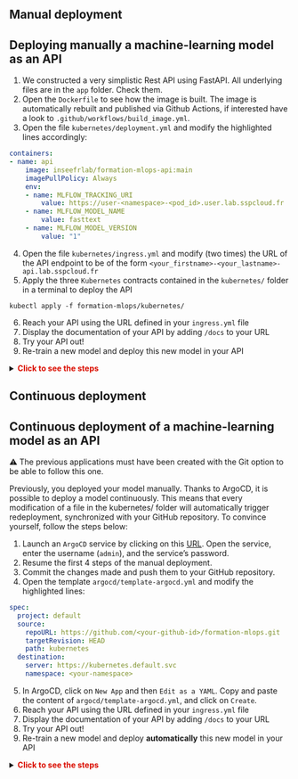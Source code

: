 ::: {.panel-tabset}
## Manual deployment

::::{.callout-tip collapse="true" icon=false}
## Deploying manually a machine-learning model as an API

:::::{.nonincremental}

1. We constructed a very simplistic Rest API using FastAPI. All underlying files are in the `app` folder. Check them.
2. Open the `Dockerfile` to see how the image is built. The image is automatically rebuilt and published via Github Actions, if interested have a look to `.github/workflows/build_image.yml`.
3. Open the file `kubernetes/deployment.yml` and modify the highlighted lines accordingly:

```.yml
containers:
- name: api
    image: inseefrlab/formation-mlops-api:main
    imagePullPolicy: Always
    env:
    - name: MLFLOW_TRACKING_URI
        value: https://user-<namespace>-<pod_id>.user.lab.sspcloud.fr
    - name: MLFLOW_MODEL_NAME
        value: fasttext
    - name: MLFLOW_MODEL_VERSION
        value: "1"
```

4. Open the file `kubernetes/ingress.yml` and modify (two times) the URL of the API endpoint to be of the form `<your_firstname>-<your_lastname>-api.lab.sspcloud.fr`
5. Apply the three `Kubernetes` contracts contained in the `kubernetes/` folder in a terminal to deploy the API

```shell
kubectl apply -f formation-mlops/kubernetes/
```

6. Reach your API using the URL defined in your `ingress.yml` file
7. Display the documentation of your API by adding `/docs` to your URL
8. Try your API out!
9. Re-train a new model and deploy this new model in your API

<details>
<summary>
    <font size=\"3\" color=\"darkgreen\"><b>Click to see the steps </b></font>
</summary>

1. Train a model
2. Register the model in MLflow
3. Adjust your `MLFLOW_MODEL_NAME` or `MLFLOW_MODEL_VERSION` (if you didn't modify the model name) environment variable in the `deployment.yml` file
4. Apply the new `Kubernetes` contracts to update the API

```shell
kubectl apply -f formation-mlops/kubernetes/
```

5. Refresh your API, and verify on the home page that it is now based on the new version of the model

</details>

:::::
::::


## Continuous deployment

::::{.callout-tip collapse="true" icon=false}
## Continuous deployment of a machine-learning model as an API

:::::{.nonincremental}

⚠️ The previous applications must have been created with the Git option to be able to follow this one.

Previously, you deployed your model manually. Thanks to ArgoCD, it is possible to deploy a model continuously. This means that every modification of a file in the kubernetes/ folder will automatically trigger redeployment, synchronized with your GitHub repository. To convince yourself, follow the steps below:

1. Launch an `ArgoCD` service by clicking on this [URL](https://datalab.sspcloud.fr/launcher/automation/argo-cd?version=0.5.3&autoLaunch=true). Open the service, enter the username (`admin`), and the service's password.
2. Resume the first 4 steps of the manual deployment.
3. Commit the changes made and push them to your GitHub repository.
4. Open the template `argocd/template-argocd.yml` and modify the highlighted lines:

```.yml
spec:
  project: default
  source:
    repoURL: https://github.com/<your-github-id>/formation-mlops.git
    targetRevision: HEAD
    path: kubernetes
  destination:
    server: https://kubernetes.default.svc
    namespace: <your-namespace>
```

5. In ArgoCD, click on `New App` and then `Edit as a YAML`. Copy and paste the content of `argocd/template-argocd.yml`, and click on `Create`.
6. Reach your API using the URL defined in your `ingress.yml` file
7. Display the documentation of your API by adding `/docs` to your URL
8. Try your API out!
9. Re-train a new model and deploy **automatically** this new model in your API

<details>
<summary>
    <font size=\"3\" color=\"darkgreen\"><b>Click to see the steps </b></font>
</summary>

1. Train a model
2. Register the model in MLflow
3. Adjust your `MLFLOW_MODEL_NAME` or `MLFLOW_MODEL_VERSION` (if you didn't modify the model name) environment variable in the `deployment.yml` file
4. Commit these changes and push them to your GitHub repository.
5. Wait for 5 minutes for `ArgoCD` to automatically synchronize the changes from your GitHub repository, or force synchronization. Refresh your API and check on the homepage that it is now based on the new version of the model.

</details>
:::::
::::
:::
